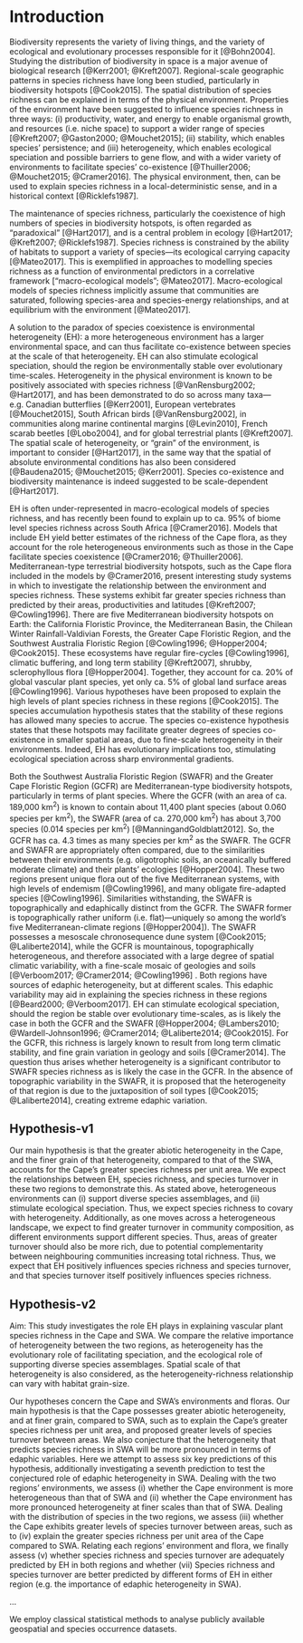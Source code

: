 # Introduction

Biodiversity represents the variety of living things, and the variety of ecological and evolutionary processes responsible for it [@Bohn2004].
Studying the distribution of biodiversity in space is a major avenue of biological research [@Kerr2001; @Kreft2007].
Regional-scale geographic patterns in species richness have long been studied, particularly in biodiversity hotspots [@Cook2015].
The spatial distribution of species richness can be explained in terms of the physical environment.
Properties of the environment have been suggested to influence species richness in three ways: (i) productivity, water, and energy to enable organismal growth, and resources (i.e. niche space) to support a wider range of species [@Kreft2007; @Gaston2000; @Mouchet2015]; (ii) stability, which enables species' persistence; and (iii) heterogeneity, which enables ecological speciation and possible barriers to gene flow, and with a wider variety of environments to facilitate species’ co-existence [@Thuiller2006; @Mouchet2015; @Cramer2016].
The physical environment, then, can be used to explain species richness in a local-deterministic sense, and in a historical context [@Ricklefs1987].

The maintenance of species richness, particularly the coexistence of high numbers of species in biodiversity hotspots, is often regarded as "paradoxical" [@Hart2017], and is a central problem in ecology [@Hart2017; @Kreft2007; @Ricklefs1987].
Species richness is constrained by the ability of habitats to support a variety of species---its ecological carrying capacity [@Mateo2017].
This is exemplified in approaches to modelling species richness as a function of environmental predictors in a correlative framework ["macro-ecological models"; @Mateo2017].
Macro-ecological models of species richness implicitly assume that communities are saturated, following species-area and species-energy relationships, and at equilibrium with the environment [@Mateo2017].
<!--Whether these assumptions are valid remains debated [@refs; @SDM_aliens_ref; @SDMs_et_al_refs].
Despite this, correlative approaches are a useful tool when first researching specific questions concerning species richness and environmental conditions.-->

A solution to the paradox of species coexistence is environmental heterogeneity (EH): a more heterogeneous environment has a larger environmental space, and can thus facilitate co-existence between species at the scale of that heterogeneity.
EH can also stimulate ecological speciation, should the region be environmentally stable over evolutionary time-scales.
Heterogeneity in the physical environment is known to be positively associated with species richness [@VanRensburg2002; @Hart2017], and has been demonstrated to do so across many taxa---e.g. Canadian butterflies [@Kerr2001], European vertebrates [@Mouchet2015], South African birds [@VanRensburg2002], in communities along marine continental margins [@Levin2010], French scarab beetles [@Lobo2004], and for global terrestrial plants [@Kreft2007].
The spatial scale of heterogeneity, or "grain" of the environment, is important to consider [@Hart2017], in the same way that the spatial of absolute environmental conditions has also been considered [@Baudena2015; @Mouchet2015; @Kerr2001].
Species co-existence and biodiversity maintenance is indeed suggested to be scale-dependent [@Hart2017].

EH is often under-represented in macro-ecological models of species richness, and has recently been found to explain up to ca.
95% of biome level species richness across South Africa [@Cramer2016].
Models that include EH yield better estimates of the richness of the Cape flora, as they account for the role heterogeneous environments such as those in the Cape facilitate species coexistence [@Cramer2016; @Thuiller2006].
Mediterranean-type terrestrial biodiversity hotspots, such as the Cape flora included in the models by @Cramer2016, present interesting study systems in which to investigate the relationship between the environment and species richness.
These systems exhibit far greater species richness than predicted by their areas, productivities and latitudes [@Kreft2007; @Cowling1996].
There are five Mediterranean biodiversity hotspots on Earth: the California Floristic Province, the Mediterranean Basin, the Chilean Winter Rainfall-Valdivian Forests, the Greater Cape Floristic Region, and the Southwest Australia Floristic Region [@Cowling1996; @Hopper2004; @Cook2015].
These ecosystems have regular fire-cycles [@Cowling1996], climatic buffering, and long term stability [@Kreft2007], shrubby, sclerophyllous flora [@Hopper2004].
Together, they account for ca. 20% of global vascular plant species, yet only ca. 5% of global land surface areas [@Cowling1996].
Various hypotheses have been proposed to explain the high levels of plant species richness in these regions [@Cook2015].
The species accumulation hypothesis states that the stability of these regions has allowed many species to accrue.
The species co-existence hypothesis states that these hotspots may facilitate greater degrees of species co-existence in smaller spatial areas, due to fine-scale heterogeneity in their environments.
Indeed, EH has evolutionary implications too, stimulating ecological speciation across sharp environmental gradients.

Both the Southwest Australia Floristic Region (SWAFR) and the Greater Cape Floristic Region (GCFR) are Mediterranean-type biodiversity hotspots, particularly in terms of plant species.
Where the GCFR (with an area of ca. 189,000 km^2^) is known to contain about 11,400 plant species (about 0.060 species per km^2^), the SWAFR (area of ca. 270,000 km^2^) has about 3,700 species (0.014 species per km^2^) [@ManningandGoldblatt2012].
So, the GCFR has ca. 4.3 times as many species per km^2^ as the SWAFR.
The GCFR and SWAFR are appropriately often compared, due to the similarities between their environments (e.g. oligotrophic soils, an oceanically buffered moderate climate) and their plants' ecologies [@Hopper2004].
These two regions present unique flora out of the five Mediterranean systems, with high levels of endemism [@Cowling1996], and many obligate fire-adapted species [@Cowling1996].
Similarities withstanding, the SWAFR is topographically and edaphically distinct from the GCFR.
The SWAFR former is topographically rather uniform (i.e. flat)---uniquely so among the world's five Mediterranean-climate regions [@Hopper2004]).
The SWAFR possesses a mesoscale chronosequence dune system [@Cook2015; @Laliberte2014], while the GCFR is mountainous, topographically heterogeneous, and therefore associated with a large degree of spatial climatic variability, with a fine-scale mosaic of geologies and soils [@Verboom2017; @Cramer2014; @Cowling1996]
<!--TODO: Mike: I think you need to a bit more specific about the origins of the soils and the geologies.
Just a sentence or so-->.
Both regions have sources of edaphic heterogeneity, but at different scales.
This edaphic variability may aid in explaining the species richness in these regions [@Beard2000; @Verboom2017].
EH can stimulate ecological speciation, should the region be stable over evolutionary time-scales, as is likely the case in both the GCFR and the SWAFR [@Hopper2004; @Lambers2010; @Wardell-Johnson1996; @Cramer2014; @Laliberte2014; @Cook2015].
For the GCFR, this richness is largely known to result from long term climatic stability, and fine grain variation in geology and soils [@Cramer2014].
The question thus arises whether heterogeneity is a significant contributor to SWAFR species richness as is likely the case in the GCFR.
In the absence of topographic variability in the SWAFR, it is proposed that the heterogeneity of that region is due to the juxtaposition of soil types [@Cook2015; @Laliberte2014], creating extreme edaphic variation.

## Hypothesis-v1

Our main hypothesis is that the greater abiotic heterogeneity in the Cape, and the finer grain of that heterogeneity, compared to that of the SWA, accounts for the Cape's greater species richness per unit area.
We expect the relationships between EH, species richness, and species turnover in these two regions to demonstrate this.
As stated above, heterogeneous environments can (i) support diverse species assemblages, and (ii) stimulate ecological speciation.
Thus, we expect species richness to covary with heterogeneity.
Additionally, as one moves across a heterogeneous landscape, we expect to find greater turnover in community composition, as different environments support different species.
Thus<!--As our effort here is towards explaining the species richness of these two floras, we also explore how species richness may covary with species turnover---such that -->, areas of greater turnover should also be more rich, due to potential complementarity between neighbouring communities increasing total richness<!--There exist two hypothetical extremes for a rich community: Hence, we also investigate the whereh on ther contiuum of dissimilar lw richess to similar high richness-->.
Thus, we expect that EH positively influences species richness and species turnover, and that species turnover itself positively influences species richness.<!--Consequent to the Cape's greater heterogeneity, we expect to find quantifiably greater species turnover between areas in the Cape.
This would concur with the Cape's greater species richness, as EH may not only support species rich Cape assemblages, but a diversity of complementary assemblages in the Cape-->

## Hypothesis-v2

Aim: This study investigates the role EH plays in explaining vascular plant species richness in the Cape and SWA.
We compare the relative importance of heterogeneity between the two regions, as heterogeneity has the evolutionary role of facilitating speciation, and the ecological role of supporting diverse species assemblages.
Spatial scale of that heterogeneity is also considered, as the heterogeneity-richness relationship can vary with habitat grain-size.
<!--TODO: ref this above!-->

Our hypotheses concern the Cape and SWA's environments and floras.
Our main hypothesis is that the Cape possesses greater abiotic heterogeneity, and at finer grain, compared to SWA, such as to explain the Cape's greater species richness per unit area, and proposed greater levels of species turnover between areas.
We also conjecture that the heterogeneity that predicts species richness in SWA will be more pronounced in terms of edaphic variables.
Here we attempt to assess six key predictions of this hypothesis, additionally investigating a seventh prediction to test the conjectured role of edaphic heterogeneity in SWA.
Dealing with the two regions' environments, we assess (i) whether the Cape environment is more heterogeneous than that of SWA and (ii) whether the Cape environment has more pronounced heterogeneity at finer scales than that of SWA.
Dealing with the distribution of species in the two regions, we assess (iii) whether the Cape exhibits greater levels of species turnover between areas, such as to (iv) explain the greater species richness per unit area of the Cape compared to SWA.
Relating each regions' environment and flora, we finally assess (v) whether species richness and species turnover are adequately predicted by EH in both regions and whether (vii) Species richness and species turnover are better predicted by different forms of EH in either region (e.g.
the importance of edaphic heterogeneity in SWA).

...

We employ classical statistical methods to analyse publicly available geospatial and species occurrence datasets.

<!--
NOTE: (from A3 mindmapping)
Generally, I wish to:
1. Compare collinearity of:
  1.1 Elevation (= topography) w/ other variables
  1.2 Elevational roughness w/ other variables' roughnesses
2. Compare models of richness/turnover as a function of:
  2.1 Elevation + elevational roughness
  2.2 Other variables + their roughnesses
  2.3 Elevation + elevational roughness + Other variables + their roughnesses
3. Do the models in 2. in a:
  3.1 Linear regression framework
  3.2 Geographically weighted regression framework (e.g. Di Vigiolo et al. 2018 J Arid Enviro)
-->
